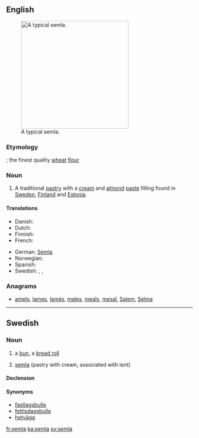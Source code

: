 ==English==
[[Image:SemlaFlickr.jpg|thumb|right|290px|A typical semla.]]

===Etymology===
{{etyl|la}} {{term|semilia|lang=la}}; the finest quality [[wheat]] [[flour]]

===Noun===
{{en-noun}}

# A traditional [[pastry]] with a [[cream]] and [[almond]] [[paste]] filling found in [[Sweden]], [[Finland]] and [[Estonia]].

====Translations====
{{trans-top|pastry}}
* Danish: {{t-|da|fastelavnsbolle}}
* Dutch: {{t-|nl|semla}}
* Finnish: {{t+|fi|laskiaispulla}}
* French: {{t+|fr|semla}}
{{trans-mid}}
* German: [[Semla]] {{f}}
* Norwegian: {{t-|no|fastelavnsbolle}}
* Spanish: {{t-|es|semla}}
* Swedish: {{t+|sv|semla|c}}, {{t+|sv|fastlagsbulle|c}}, {{t-|sv|fettisdagsbulle|c}}
{{trans-bottom}}

===Anagrams===
* [[amels#English|amels]], [[lames#English|lames]], [[lamés#English|lamés]], [[males#English|males]], [[meals#English|meals]], [[mesal#English|mesal]], [[Salem#English|Salem]], [[Selma#English|Selma]]

----

==Swedish==
{{wikipedia|lang=sv}}

===Noun===
{{sv-noun|g=c}}

# {{context|in Finland|lang=sv}} a [[bun]], a [[bread roll]]
# [[#English|semla]] (pastry with cream, associated with lent)

====Declension====
{{sv-noun-reg-or|seml}}

====Synonyms====
* [[fastlagsbulle]]
* [[fettisdagsbulle]]
* [[hetvägg]]

[[fr:semla]]
[[ka:semla]]
[[sv:semla]]